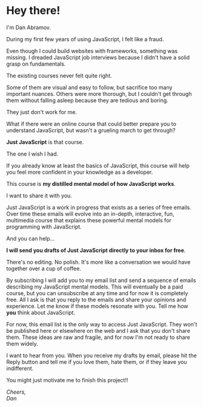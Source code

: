 
# Hey there! 

I'm Dan Abramov.

During my first few years of using JavaScript, I felt like a fraud.

Even though I could build websites with frameworks, something was missing. I dreaded JavaScript job interviews because I didn't have a solid grasp on fundamentals.

The existing courses never felt quite right.

Some of them are visual and easy to follow, but sacrifice too many important nuances. Others were more thorough, but I couldn't get through them without falling asleep because they are tedious and boring.

They just don't work for me.

What if there were an online course that could better prepare you to understand JavaScript, but wasn't a grueling march to get through?

**Just JavaScript** is that course.

The one I wish I had.

If you already know at least the basics of JavaScript, this course will help you feel more confident in your knowledge as a developer.

This course is **my distilled mental model of how JavaScript works**.

I want to share it with you.

Just JavaScript is a work in progress that exists as a series of free emails. 
Over time these emails will evolve into an in-depth, interactive, fun, multimedia course that explains these powerful mental models for programming with JavaScript.

And you can help...

**I will send you drafts of __Just JavaScript__ directly to your inbox for free**. 

There's no editing. No polish. It's more like a conversation we would have together over a cup of coffee.

By subscribing I will add you to my email list and send a sequence of emails describing my JavaScript mental models. This will eventually be a paid course, but you can unsubscribe at any time and for now it is completely free.
All I ask is that you reply to the emails and share your opinions and experience. Let me know if these models resonate with you. Tell me how **you** think about JavaScript.

For now, this email list is the only way to access Just JavaScript. They won't be published here or elsewhere on the web and I ask that you don't share them.
These ideas are raw and fragile, and for now I'm not ready to share them widely.

<Subscribe />

I want to hear from you. When you receive my drafts by email, please hit the Reply button and tell me if you love them, hate them, or if they leave you indifferent.

You might just motivate me to finish this project!!


_Cheers,_  
_Dan_